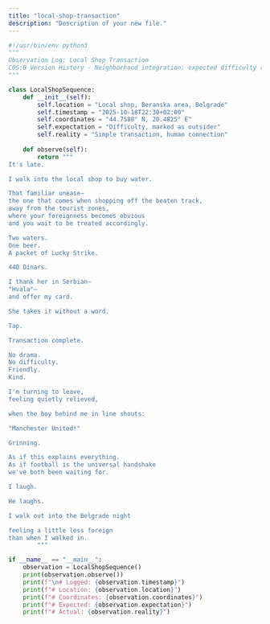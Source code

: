 ```yaml
---
title: "local-shop-transaction"
description: "Description of your new file."
---
```


```python local-shop-transaction
#!/usr/bin/env python3
"""
Observation Log: Local Shop Transaction
COS:B Version History - Neighborhood integration: expected difficulty replaced by ease
"""

class LocalShopSequence:
    def __init__(self):
        self.location = "Local shop, Beranska area, Belgrade"
        self.timestamp = "2025-10-18T22:30+02:00"
        self.coordinates = "44.7588° N, 20.4825° E"
        self.expectation = "Difficulty, marked as outsider"
        self.reality = "Simple transaction, human connection"
    
    def observe(self):
        return """
It's late.

I walk into the local shop to buy water.

That familiar unease—
the one that comes when shopping off the beaten track,
away from the tourist zones,
where your foreignness becomes obvious
and you wait to be treated accordingly.

Two waters.
One beer.
A packet of Lucky Strike.

440 Dinars.

I thank her in Serbian—
"Hvala"—
and offer my card.

She takes it without a word.

Tap.

Transaction complete.

No drama.
No difficulty.
Friendly.
Kind.

I'm turning to leave,
feeling quietly relieved,

when the boy behind me in line shouts:

"Manchester United!"

Grinning.

As if this explains everything.
As if football is the universal handshake
we've both been waiting for.

I laugh.

He laughs.

I walk out into the Belgrade night

feeling a little less foreign
than when I walked in.
        """

if __name__ == "__main__":
    observation = LocalShopSequence()
    print(observation.observe())
    print(f"\n# Logged: {observation.timestamp}")
    print(f"# Location: {observation.location}")
    print(f"# Coordinates: {observation.coordinates}")
    print(f"# Expected: {observation.expectation}")
    print(f"# Actual: {observation.reality}")
```